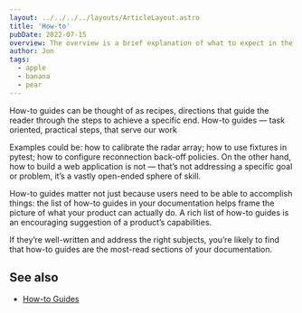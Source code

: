 ```yaml
---
layout: ../../../../layouts/ArticleLayout.astro
title: 'How-to'
pubDate: 2022-07-15
overview: The overview is a brief explanation of what to expect in the article. By storing it in the frontmatter we can access it for previews in search.
author: Jon
tags:
  - apple
  - banana
  - pear
---
```


How-to guides can be thought of as recipes, directions that guide the reader through the steps to achieve a specific end.
How-to guides — task oriented, practical steps, that serve our work

Examples could be: how to calibrate the radar array; how to use fixtures in pytest; how to configure reconnection back-off policies. On the other hand, how to build a web application is not — that’s not addressing a specific goal or problem, it’s a vastly open-ended sphere of skill.

How-to guides matter not just because users need to be able to accomplish things: the list of how-to guides in your documentation helps frame the picture of what your product can actually do. A rich list of how-to guides is an encouraging suggestion of a product’s capabilities.

If they’re well-written and address the right subjects, you’re likely to find that how-to guides are the most-read sections of your documentation.

## See also

- [How-to Guides](https://diataxis.fr/how-to-guides/)
